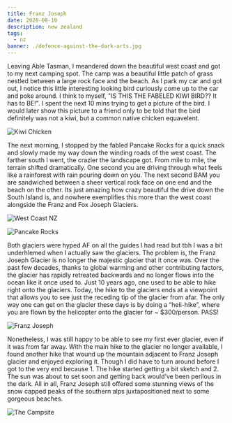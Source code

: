 ```yaml
---
title: Franz Joseph
date: 2020-08-10
description: new zealand
tags:
  - nz 
banner: ./defence-against-the-dark-arts.jpg
---
```


Leaving Able Tasman, I meandered down the beautiful west coast and got to my next camping spot. The camp was a beautiful little patch of grass nestled between a large rock face and the beach. As I park my car and got out, I notice this little interesting looking bird curiously come up to the car and poke around. I think to myself, "IS THIS THE FABELED KIWI BIRD?? It has to BE!". I spent the next 10 mins trying to get a picture of the bird. I would later show this picture to a friend only to be told that the bird definitely was not a kiwi, but a common native chicken equavelent. 

![Kiwi Chicken](./chicken.jpeg)

The next morning, I stopped by the fabled Pancake Rocks for a quick snack and slowly made my way down the winding roads of the west coast. The farther south I went, the crazier the landscape got. From mile to mile, the terrain shifted dramatically. One second you are driving through what feels like a rainforest with rain pouring down on you. The next second BAM you are sandwiched between a sheer vertical rock face on one end and the beach on the other. Its just amazing how crazy beautiful the drive down the South Island is, and nowhere exemplifies this more than the west coast alongside the Franz and Fox Joseph Glaciers. 

![West Coast NZ](./coast.jpeg)

![Pancake Rocks](./pancake.jpeg)

Both glaciers were hyped AF on all the guides I had read but tbh I was a bit underhlemed when I actually saw the glaciers. The problem is, the Franz Joseph Glacier is no longer the majestic glacier that it once was. Over the past few decades, thanks to global warming and other contributing factors, the glacier has rapidly retreated backwards and no longer flows into the ocean like it once used to. Just 10 years ago, one used to be able to hike right onto the glaciers. Today, the hike to the glaciers ends at a viewpoint that allows you to see just the receding tip of the glacier from afar. The only way one can get on the glacier these days is by doing a “heli-hike”, where you are flown by the helicopter onto the glacier for ~ $300/person.  PASS! 

![Franz Joseph](./glacier.jpeg)

Nonetheless, I was still happy to be able to see my first ever glacier, even if it was from far away. With the main hike to the glacier no longer available, I found another hike that wound up the mountain adjacent to Franz Joseph glacier and enjoyed exploring it. Though I did have to turn around before I got to the very end because 1. The hike started getting a bit sketch and 2. The sun was about to set soon and  getting back would’ve been perilous in the dark. All in all, Franz Joseph still offered some stunning views of the snow capped peaks of the southern alps juxtapositioned next to some gorgeous beaches. 

![The Campsite](./camp.jpeg)